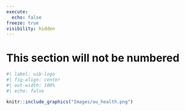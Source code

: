 ```yaml
---
execute: 
  echo: false
freeze: true
visibility: hidden
---
```


# This section will not be numbered {.unnumbered}

```r
#| label: uib-logo
#| fig-align: center
#| out-width: 100%
#| echo: false

knitr::include_graphics("Images/au_health.png")
```